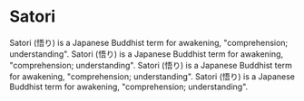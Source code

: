 # Satori

Satori (悟り) is a Japanese Buddhist term for awakening, "comprehension; understanding".
Satori (悟り) is a Japanese Buddhist term for awakening, "comprehension; understanding".
Satori (悟り) is a Japanese Buddhist term for awakening, "comprehension; understanding".
Satori (悟り) is a Japanese Buddhist term for awakening, "comprehension; understanding".

